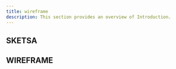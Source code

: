 ```yaml
---
title: wireframe
description: This section provides an overview of Introduction.
---
```


## SKETSA
<CardGrid>
  <Card
    title= "Sketsa"
    image= "/images/sketsa.png"
    external= {true}
    variant="image"
  />
</CardGrid>

## WIREFRAME
<CardGrid>
  <Card
    title= "Wireframe"
    image= "/images/wireframe1.png"
    external= {true}
    variant="image"
  />
  <Card
    title= "Wireframe"
    image= "/images/wireframe2.png"
    external= {true}
    variant="image"
  />
  <Card
    title= "Wireframe"
    image= "/images/wireframe3.png"
    external= {true}
    variant="image"
  />
  <Card
    title= "Wireframe"
    image= "/images/wireframe4.png"
    external= {true}
    variant="image"
  />
</CardGrid>